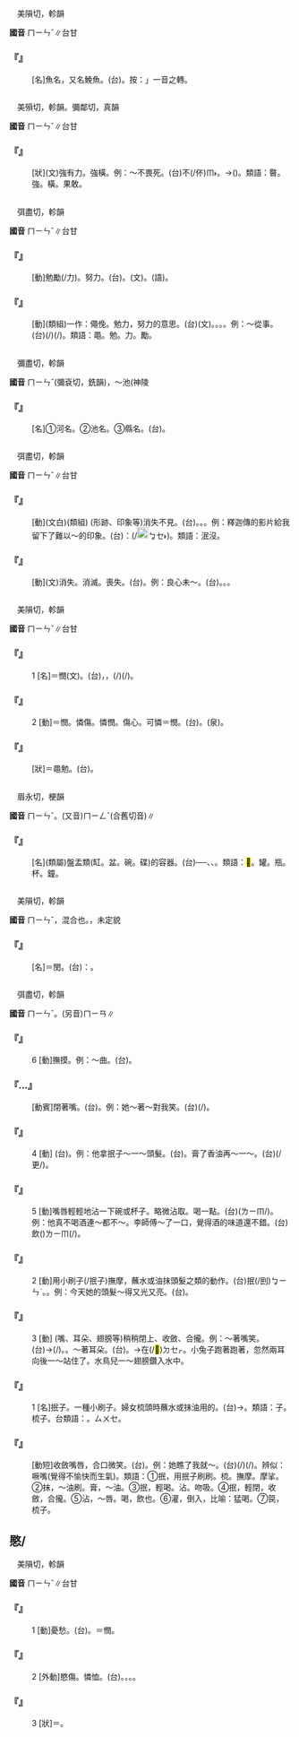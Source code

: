 
=={{ruby|<mark>&#xf92a7;</mark>|ㄇㄧㄣˇ}}==

　美隕切，軫韻

'''國音''' <rt>ㄇㄧㄣˇ</rt>∥台甘

    

==='''『{{ruby|<mark>&#xf92a7;</mark>|ㄇㄧㄣˇ}}{{ruby|魚|ㄩˇ}}』'''===
: [名]魚名，又名鮸魚。(台){{ruby|鮸|ㆠㄧㄢˋ}}{{ruby|魚|ㄏㄧˊ}}{{ruby|/|ㄏㄨˊ}}。按：{{ruby|「|ㆠㄧㄣˋ}}{{ruby|、|ㆠㄧㄢˋ}}」一音之轉。
    

=={{ruby|暋|ㄇㄧㄣˇ}}==

　美殞切，軫韻。彌鄰切，真韻

'''國音''' <rt>ㄇㄧㄣˇ</rt>∥台甘

    

==='''『{{ruby|暋|ㄇㄧㄣˇ}}』'''===
: [狀](文)強有力。強橫。例：～不畏死。(台){{ruby|勇|ㄧㆲˋ}}{{ruby|敢|ㄍㆰˋ}}不(/伓)<rt>ㆬ˫</rt>{{ruby|驚|ㄍㄧㆩ}}{{ruby|死|ㄒㄧˋ}}。→{{ruby|敢|ㄍㆩˋ}}{{ruby|死|ㄒㄧˋ}}({{ruby|無|ㆠㄜˊ}}{{ruby|驚|ㄍㄧㆩ}}{{ruby|困|ㄎㄨㄣ˪}}{{ruby|難|ㄌㄢˊ}}{{ruby|危|ㄏㄨㄧˊ}}{{ruby|/|ㆣㄨㄧˊ}}{{ruby|險|ㄏㄧㆰˋ}})。類語：暋。強。橫。果敢。
    

=={{ruby|黽|ㄇㄧㄣˇ}}==

　弭盡切，軫韻

'''國音''' <rt>ㄇㄧㄣˇ</rt>∥台甘

    

==='''『{{ruby|黽|ㄇㄧㄣˇ}}』'''===
: [動]勉勵(/力)。努力。(台){{ruby|出|ㄘㄨㆵ}}{{ruby|力|ㄌㄚㆵ ͘}}。{{ruby|用|ㄧㆲ˫}}{{ruby|功|ㄍㆲ}}(文)。{{ruby|用|ㄧㄥ˫}}{{ruby|功|ㄍㄤ}}(語)。
    

==='''『{{ruby|黽|ㄇㄧㄣˇ}}{{ruby|勉|ㄇㄧㄢˇ}}』'''===
: [動](類組)一作：僶俛。勉力，努力的意思。(台)(文){{ruby|黽|ㆠㄧㄣˋ}}{{ruby|勉|ㆠㄧㄢˋ}}。{{ruby|拚|ㄅㄧㆩ˪}}{{ruby|勢|ㄒㄧ˪}}{{ruby|/|ㄙㆤ˪}}。{{ruby|用|ㄧㆲ˫}}{{ruby|功|ㄍㆲ}}。{{ruby|努|ㄋㆦˋ}}{{ruby|/|ㄌㆦˋ}}{{ruby|力|ㄌㄧㆤㆶ ͘}}。例：～從事。(台){{ruby|努|ㄋㆦˋ}}{{ruby|力|ㄌㄧㆤㆶ ͘}}{{ruby|做|ㄗㄨㆤ˪}}{{ruby|/|ㄗㄜ˪}}{{ruby|載|ㄉㄞ˫}}(/{{ruby|戴|ㄉㄞ˪}}){{ruby|事|ㄐㄧ˪}}(/{{ruby|事|ㄉㄞ˫}}{{ruby|情|ㄐㄧ˪}})。類語：黽。勉。力。勵。
    

=={{ruby|澠|ㄇㄧㄣˇ}}==

　彌盡切，軫韻

'''國音''' <rt>ㄇㄧㄣˇ</rt>{{ruby|＝|ㄇㄧㄢˇ}}(彌袞切，銑韻)，～池{{ruby|。|ㄕㄥˊ}}(神陵

    

==='''『{{ruby|澠|ㄇㄧㄣˇ}}』'''===
: [名]①河名。②池名。③縣名。(台){{ruby|澠|ㆠㄧㄢˋ}}。
    

=={{ruby|泯|ㄇㄧㄣˇ}}==

　弭盡切，軫韻

'''國音''' <rt>ㄇㄧㄣˇ</rt>∥台甘

    

==='''『{{ruby|泯|ㄇㄧㄣˇ}}{{ruby|滅|ㄇㄧㄝˋ}}』'''===
: [動](文白)(類組) (形跡、印象等)消失不見。(台){{ruby|消|ㄒㄧㄠ}}{{ruby|滅|ㆠㄧㄚㆵ ͘}}{{ruby|去|·ㄎㄧ˪}}。{{ruby|滅|ㆠㄧㄚㆵ ͘}}{{ruby|無|ㆠㄜˊ}}{{ruby|去|·ㄎㄧ˪}}。{{ruby|無|ㆠㄜˊ}}{{ruby|看|ㄎㄨㆩ˪}}{{ruby|見|ㄍㆪ˪}}{{ruby|去|·ㄎㄧ˪}}。例：釋迦傳的影片給我留下了難以～的印象。(台){{ruby|就|ㄐㄧㄨ˫}}{{ruby|是|ㄒㄧ˫}}{{ruby|講|ㄍㆲˋ}}：{{ruby|印|ㄧㄣ˪}}{{ruby|象|ㄒㄧㆲ˫}}{{ruby|永|ㄧㄥˋ}}{{ruby|遠|ㄨㄢˋ}}{{ruby|<mark>&#xffa45;</mark>|ㆠㆤ˫}}{{ruby|/|ㆠㄨㆤ˫}}{{ruby|無|ㆠㄜˊ}}{{ruby|去|·ㄎㄧ˪}}(/[[File:fa45.png|20px]]<rt>ㆠㆤ˫</rt>{{ruby|/|ㆠㄨㆤ˫}}{{ruby|消|ㄒㄧㄠ}}{{ruby|滅|ㆠㄧㄚㆵ ͘}}{{ruby|去|·ㄎㄧ˪}})。類語：泯沒。
    

==='''『{{ruby|泯|ㄇㄧㄣˇ}}』'''===
: [動](文)消失。消滅。喪失。(台){{ruby|滅|ㆠㄧㄚㆵ ͘}}{{ruby|無|ㆠㄜˊ}}{{ruby|去|·ㄎㄧ˪}}。例：良心未～。(台){{ruby|良|ㄌㄧㆲˊ}}{{ruby|心|ㄒㄧㆬ}}{{ruby|猶|ㄧㄠˋ}}{{ruby|未|ㆠㄨㆤ˫}}{{ruby|/|ㆠㆤ˫}}{{ruby|滅|ㆠㄧㄚㆵ ͘}}{{ruby|無|ㆠㄜˊ}}{{ruby|去|·ㄎㄧ˪}}。{{ruby|猶|ㄧㄠˋ}}{{ruby|有|ㄨ˫}}{{ruby|良|ㄌㄧㆲˊ}}{{ruby|心|ㄒㄧㆬ}}。{{ruby|<mark>&#xffa45;</mark>|ㆠㆤ˫}}{{ruby|/|ㆠㄨㆤ˫}}{{ruby|無|ㆠㄜˊ}}{{ruby|良|ㄌㄧㆲˊ}}{{ruby|心|ㄒㄧㆬ}}。
    

=={{ruby|閔|ㄇㄧㄣˇ}}==

　美隕切，軫韻

'''國音''' <rt>ㄇㄧㄣˇ</rt>∥台甘

    

==='''『{{ruby|閔|ㄇㄧㄣˇ}}』'''===
:1  [名]＝憫(文)。(台){{ruby|煩|ㄏㄨㄢˊ}}{{ruby|惱|ㄌㄜˋ}}，{{ruby|破|ㄆㄨㄚ˪}}{{ruby|病|ㄅㆥ˫}}{{ruby|/|ㄅㆪ˫}}，{{ruby|死|ㄒㄧˋ}}{{ruby|亡|ㆠㆲˊ}}{{ruby|等|ㄉㄧㄥˋ}}{{ruby|丌|ㆤ}}{{ruby|載|ㄉㄞ˫}}(/{{ruby|戴|ㄉㄞ˪}}){{ruby|事|ㄐㄧ˪}}(/{{ruby|事|ㄉㄞ˫}}{{ruby|情|ㄐㄧ˪}})。
    

==='''『{{ruby|閔|ㄇㄧㄣˇ}}』'''===
:2  [動]＝憫。憐傷。憐憫。傷心。可憐＝憫。(台){{ruby|可|ㄎㄜˋ}}{{ruby|憐|ㄌㄧㄢˊ}}。{{ruby|可|ㄎㆧˋ}}{{ruby|憐|ㄌㄧㄢˊ}}{{ruby|/|ㄌㄧㄣˊ}}(泉)。
    

==='''『{{ruby|閔|ㄇㄧㄣˇ}}{{ruby|免|ㄇㄧㄢˇ}}』'''===
: [狀]＝黽勉。(台){{ruby|勤|ㄎㄧㄣˊ}}{{ruby|勉|ㆠㄧㄢˋ}}。
    

=={{ruby|皿|ㄇㄧㄣˇ}}==

　眉永切，梗韻

'''國音''' <rt>ㄇㄧㄣˇ</rt>。(又音)<rt>ㄇㄧㄥˇ</rt>(合舊切音)∥

    

==='''『{{ruby|器|ㄑㄧˋ}}{{ruby|皿|ㄇㄧㄣˇ}}』'''===
: [名](類屬)盤盂類(缸。盆。碗。碟)的容器。(台){{ruby|日|ㆢㄧㆵ ͘}}{{ruby|/|ㄌㄧㆵ ͘}}{{ruby|常|ㄒㄧㆲˊ}}{{ruby|貯|ㄉㄨㆤˋ}}{{ruby|/|ㄉㆤˋ}}{{ruby|物|ㄇㄧㆷ ͘}}{{ruby|/|ㄇㆭㆷ ͘}}{{ruby|丌|ㄗㄨㄥ}}{{ruby|器|ㄎㄧ˪}}{{ruby|具|ㄍㄨ˫}}──{{ruby|碗|ㄨㆩˋ}}{{ruby|盤|ㄅㄨㆩˊ}}、{{ruby|甌|ㄠ}}{{ruby|仔|ㄚ}}、{{ruby|<mark>&#xf90c8;</mark>|ㄆㄧㄚㆵ}}{{ruby|仔|ㄚ}}{{ruby|等|ㄉㄧㄥˋ}}。類語：<mark>&#xffac2;</mark>。罐。瓶。杯。鐘。
    

=={{ruby|湣|ㄇㄧㄣˇ}}==

　美隕切，軫韻

'''國音''' <rt>ㄇㄧㄣˇ</rt>{{ruby|。|ㄇㄧㄢˋ}}，混合也。{{ruby|(文)|ㄏㄨㄣ}}，未定貌

    

==='''『{{ruby|湣|ㄇㄧㄣˇ}}』'''===
: [名]＝閔。(台){{ruby|按|ㄢ˪}}：{{ruby|諡|ㄒㄧ˫}}{{ruby|/|ㄙㆤ˫}}{{ruby|名|ㆠㄧㄥˊ}}{{ruby|用|ㄧㆲ˫}}{{ruby|字|ㄌㄧ˫}}{{ruby|/|ㆢㄧ˫}}。
    

=={{ruby|抿|ㄇㄧㄣˇ}}==

　弭盡切，軫韻

'''國音''' <rt>ㄇㄧㄣˇ</rt>。(另音)<rt>ㄇㄧㄢ</rt>∥

    

==='''『{{ruby|抿|ㄇㄧㄣˇ}}』'''===
:6  [動]撫摸。例：～曲。(台){{ruby|輕|ㄎㄧㄣ}}{{ruby|輕|ㄎㄧㄣ}}{{ruby|仔|ㄚ}}{{ruby|彈|ㄉㄨㆩˊ}}。
    

==='''『{{ruby|抿|ㄇㄧㄣˇ}}…{{ruby|嘴|ㄗㄨㄟˇ}}』'''===
: [動賓]閉著嘴。(台){{ruby|閉|ㄅㄧ˪}}{{ruby|→|ㆠㄧㆷ}}{{ruby|嘴|ㄘㄨㄧ˪}}。例：她～著～對我笑。(台){{ruby|伊|ㄧ}}{{ruby|嘴|ㄘㄨㄧ˪}}{{ruby|閉|ㆠㄧㆷ}}{{ruby|閉|ㆠㄧㆷ}}{{ruby|對|ㄉㄨㄧ˪}}(/{{ruby|向|ㄏㄧㆲ˪}}){{ruby|我|ㆣㄨㄚˋ}}{{ruby|笑|ㄑㄧㄜ˪}}。
    

==='''『{{ruby|抿|ㄇㄧㄣˇ}}』'''===
:4  [動] (台){{ruby|捋|ㄌㄨㄚㆵ}}。例：他拿抿子～一～頭髮。(台){{ruby|伊|ㄧ}}{{ruby|用|ㄧㄥ˫}}{{ruby|/|ㄧㆲ˫}}{{ruby|捋|ㄌㄨㄚㆷ ͘}}{{ruby|仔|ㄚ}}{{ruby|將|ㄐㄧㆲ}}{{ruby|頭|ㄊㄠˊ}}{{ruby|毛|ㄇㆦ}}{{ruby|/|ㄇㆭˊ}}{{ruby|捋|ㄌㄨㄚㆷ ͘}}{{ruby|捋|ㄌㄨㄚㆷ ͘}}{{ruby|咧|ㄌㆤ˪}}。膏了香油再～一～。(台){{ruby|抹|ㆠㄨㄚㆷ}}{{ruby|芳|ㄆㄤ}}{{ruby|油|ㄧㄨˊ}}{{ruby|則|ㄐㄧㄚㆷ}}(/更/{{ruby|復|ㄍㄜ˪}}{{ruby|/|ㄍㄜㆷ}}){{ruby|捋|ㄌㄨㄚㆷ ͘}}{{ruby|捋|ㄌㄨㄚㆷ ͘}}{{ruby|咧|ㄌㆤ˪}}。
    

==='''『{{ruby|抿|ㄇㄧㄣˇ}}』'''===
:5  [動]嘴唇輕輕地沾一下碗或杯子。略微沾取。喝一點。(台){{ruby|輕|ㄎㄧㄣ}}{{ruby|輕|ㄎㄧㄣ}}{{ruby|仔|ㄚ}}{{ruby|飲|ㄌㄧㆬ}}({{ruby|/|ㄅㄨㆤㆷ ͘}}<rt>ㄌㄧㆬ</rt>/{{ruby|咠|ㄑㄧㆴ}}{{ruby|/|ㄐㄧㆴ}})。例：他真不喝酒連～都不～。李師傅～了一口，覺得酒的味道還不錯。(台){{ruby|伊|ㄧ}}{{ruby|真|ㄐㄧㄣ}}{{ruby|<mark>&#xffa45;</mark>|ㆠㆤ˫}}{{ruby|/|ㆠㄨㆤ˫}}飲({{ruby|/|ㄅㄨㆤㆷ ͘}})<rt>ㄌㄧㆬ</rt>{{ruby|酒|ㄐㄧㄨˋ}}{{ruby|連|ㄌㄧㄢˊ}}{{ruby|/|ㄌㄧㆰˊ}}{{ruby|咠|ㄑㄧㆴ}}{{ruby|/|ㄐㄧㆴ}}{{ruby|一|ㄐㄧㆵ ͘}}{{ruby|下|·ㆤ˫}}{{ruby|著|ㄉㄧㄜㆷ}}(/{{ruby|都|ㄉㄜ˫}}){{ruby|不|ㆬ˫}}。
    

==='''『{{ruby|抿|ㄇㄧㄣˇ}}』'''===
:2  [動]用小刷子(/抿子)撫摩，蘸水或油抹頭髮之類的動作。(台)抿(/刡)<rt>ㆠㄧㄣˋ</rt>。{{ruby|捋|ㄌㄨㄚㆷ ͘}}。例：今天她的頭髮～得又光又亮。(台){{ruby|伊|ㄧ}}{{ruby|今|ㄍㄧㄣ}}{{ruby|仔|ㄚ}}{{ruby|日|ㆢㄧㆵ ͘}}{{ruby|/|ㄌㄧㆵ ͘}}{{ruby|頭|ㄊㄠˊ}}{{ruby|毛|ㄇㆭˊ}}{{ruby|/|ㄇㆦ}}{{ruby|捋|ㄌㄨㄚㆷ}}{{ruby|<mark>&#xffa42;</mark>|ㄍㄚㆷ}}{{ruby|誠|ㄐㄧㆩˊ}}{{ruby|<mark>&#xffa56;</mark>|ㄍㄧㆬ}}。
    

==='''『{{ruby|抿|ㄇㄧㄣˇ}}』'''===
:3  [動] (嘴、耳朵、翅膀等)稍稍閉上、收斂、合攏。例：～著嘴笑。(台){{ruby|閉|ㄅㄧ˪}}→{{ruby|覕|ㆠㄧㆷ}}{{ruby|嘴|ㄘㄨㄧ˪}}{{ruby|笑|ㄑㄧㄜ˪}}(/{{ruby|笑|ㄑㄧㄜ˪}}{{ruby|人|·ㄌㄤˊ}})。{{ruby|微|ㆠㄚˊ}}{{ruby|吻|ㆠㄨㄣˋ}}。～著耳朵。(台){{ruby|伏|ㄆㄚㆶ}}{{ruby|耳|ㄏㆪ˫}}{{ruby|/|ㄏㄧ˫}}{{ruby|仔|ㄚ}}。→{{ruby|耳|ㄏㆪ˫}}{{ruby|/|ㄏㄧ˫}}{{ruby|孔|ㄎㄤ}}{{ruby|挖|ㄧㄚㆷ}}{{ruby|利|ㄌㄞ˫}}{{ruby|利|ㄌㄞ˫}}在(/<mark>&#xf9549;</mark>)<rt>ㄉㆤㆷ</rt>{{ruby|聽|ㄊㄧㆩ}}。小兔子跑著跑著，忽然兩耳向後一～站住了。水鳥兒一～翅膀鑽入水中。
    

==='''『{{ruby|抿|ㄇㄧㄣˇ}}』'''===
:1  [名]抿子。一種小刷子。婦女梳頭時蘸水或抹油用的。(台){{ruby|抿|ㆠㄧㄣˋ}}→{{ruby|刡|ㆠㄧㄣˋ}}{{ruby|仔|ㄚ}}。類語：{{ruby|笢|ㄇㄧㄣˇ}}子。梳子。台類語：{{ruby|捋|ㄌㄨㄚㆷ ͘}}{{ruby|仔|ㄚ}}。{{ruby|柴|ㄘㄚˊ}}{{ruby|梳|ㄙㆤ}}{{ruby|→|ㄙㄚ}}<rt>ㄙㄨㆤ</rt>。
    

==='''『{{ruby|抿|ㄇㄧㄣˇ}}{{ruby|嘴|ㄗㄨㄟˇ}}{{ruby|笑|ㄒㄧㄠˋ}}』'''===
: [動短]收斂嘴唇，合口微笑。(台){{ruby|吻|ㆠㄨㄣˋ}}{{ruby|吻|ㆠㄨㄣˋ}}{{ruby|仔|ㄚ}}{{ruby|笑|ㄑㄧㄜ˪}}。例：她瞧了我就～。(台){{ruby|伊|ㄧ}}{{ruby|看|ㄎㄨㆩ˪}}{{ruby|我|ㆣㄨㄚˋ}}{{ruby|著|ㄉㄧㄜㆷ}}(/{{ruby|都|ㄉㄜ˫}}){{ruby|吻|ㆠㄨㄣˋ}}{{ruby|吻|ㆠㄨㄣˋ}}{{ruby|仔|ㄚ}}{{ruby|笑|ㄑㄧㄜ˪}}(/{{ruby|微|ㆠㄚˊ}}{{ruby|吻|ㆠㄨㄣˋ}}{{ruby|笑|ㄑㄧㄜ˪}})。辨似：噘嘴(覺得不愉快而生氣)。類語：①抿，用抿子刷刷。梳。撫摩。摩挲。②抹，～油刷。膏，～油。③抿，輕喝。沾。吻吸。④抿，輕閉，收斂，合攏。⑤沾，～唇。喝，飲也。⑥灌，倒入，比喻：猛喝。⑦笢，梳子。
    

==愍/{{ruby|<mark>&#xf92a6;</mark>|ㄇㄧㄣˇ}}==

　美隕切，軫韻

'''國音''' <rt>ㄇㄧㄣˇ</rt>∥台甘

    

==='''『{{ruby|愍|ㄇㄧㄣˇ}}』'''===
:1  [動]憂愁。(台){{ruby|憂|ㄧㄨ}}{{ruby|愁|ㄑㄧㄨˊ}}。{{ruby|煩|ㄏㄨㄢˊ}}{{ruby|惱|ㄌㄜˋ}}＝憫。
    

==='''『{{ruby|愍|ㄇㄧㄣˇ}}』'''===
:2  [外動]愍傷。憐恤。(台){{ruby|悲|ㄅㄧ}}{{ruby|傷|ㄒㄧㆲ}}。{{ruby|傷|ㄒㄧㆲ}}{{ruby|心|ㄒㄧㆬ}}。{{ruby|可|ㄎㄜˋ}}{{ruby|惜|ㄒㄧㄜㆷ}}。{{ruby|感|ㄍㆰˋ}}{{ruby|覺|ㄍㄚㆶ}}{{ruby|疼|ㄊㄧㆩ˪}}{{ruby|痛|ㄊㄤ˪}}。
    

==='''『{{ruby|愍|ㄇㄧㄣˇ}}』'''===
:3  [狀]＝{{ruby|暋|ㄇㄧㄣˇ}}。
    
